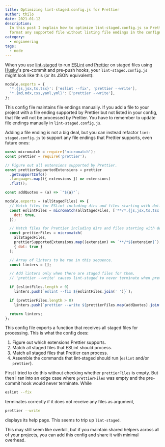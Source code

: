```yaml
---
title: Optimizing lint-staged.config.js for Prettier
author: thilo
date: 2021-01-12
description:
  In this post I explain how to optimize lint-staged.config.js so Prettier can
  format any supported file without listing file endings in the configuration.
category:
  - engineering
tags:
  - node
---
```


When you use [lint-staged](https://github.com/okonet/lint-staged) to run
[ESLint](https://eslint.org/) and [Prettier](https://prettier.io/) on staged
files using [Husky](https://github.com/typicode/husky)'s pre-commit and pre-push
hooks, your `lint-staged.config.js` might look like this (or its JSON
equivalent):

```js:lint-staged.config.js
module.exports = {
  '*.{js,jsx,ts,tsx}': ['eslint --fix', 'prettier --write'],
  '*.{md,mdx,css,yaml,yml}': ['prettier --write'],
};
```

This config file maintains file endings manually. If you add a file to your
project with a file ending supported by Prettier but not listed in your config,
that file will not be processed by Prettier. You have to remember to update file
endings manually in `lint-staged.config.js`.

Adding a file ending is not a big deal, but you can instead refactor
`lint-staged.config.js` to support any file endings that Prettier supports, even
future ones:

```js:lint-staged.config.js
const micromatch = require('micromatch');
const prettier = require('prettier');

// Figure out all extensions supported by Prettier.
const prettierSupportedExtensions = prettier
  .getSupportInfo()
  .languages.map(({ extensions }) => extensions)
  .flat();

const addQuotes = (a) => `"${a}"`;

module.exports = (allStagedFiles) => {
  // Match files for ESLint including dirs and files starting with dot.
  const eslintFiles = micromatch(allStagedFiles, ['**/*.{js,jsx,ts,tsx'], {
    dot: true,
  });

  // Match files for Prettier including dirs and files starting with dot.
  const prettierFiles = micromatch(
    allStagedFiles,
    prettierSupportedExtensions.map((extension) => `**/*${extension}`),
    { dot: true }
  );

  // Array of linters to be run in this sequence.
  const linters = [];

  // Add linters only when there are staged files for them.
  // 'prettier --write' causes lint-staged to never terminate when prettierFiles is empty.

  if (eslintFiles.length > 0)
    linters.push(`eslint --fix ${eslintFiles.join(' ')}`);

  if (prettierFiles.length > 0)
    linters.push(`prettier --write ${prettierFiles.map(addQuotes).join(' ')}`);

  return linters;
};
```

This config file exports a function that receives all staged files for
processing. This is what the config does:

1. Figure out which extensions Prettier supports.
1. Match all staged files that ESLint should process.
1. Match all staged files that Prettier can process.
1. Assemble the commands that lint-staged should run (`eslint` and/or
   `prettier`).

First I tried to do this without checking whether `prettierFiles` is empty. But
then I ran into an edge case where `prettierFiles` was empty and the pre-commit
hook would never terminate. While

```bash
eslint --fix
```

terminates correctly if it does not receive any files as argument,

```bash
prettier --write
```

displays its help page. This seems to trip up `lint-staged`.

This may still seem like overkill, but if you maintain shared helpers across all
of your projects, you can add this config and share it with minimal overhead.
